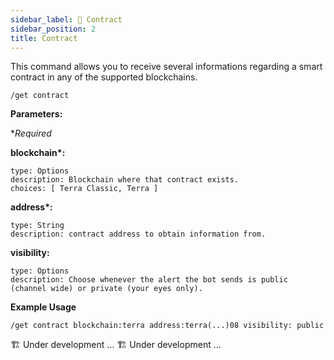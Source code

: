 ```yaml
---
sidebar_label: 📝 Contract
sidebar_position: 2
title: Contract
---
```


<!-- Imports -->


<!-- Documentation -->

This command allows you to receive several informations regarding a smart contract in any of the supported blockchains.

<Tabs groupId="platforms">
<TabItem value="discord" label="Discord" default>

```
/get contract
```

<p>
  <strong>Parameters:</strong>
</p>

\*_Required_

**blockchain\*:**

    type: Options
    description: Blockchain where that contract exists.
    choices: [ Terra Classic, Terra ]

**address\*:**

    type: String
    description: contract address to obtain information from.

**visibility:**

    type: Options
    description: Choose whenever the alert the bot sends is public (channel wide) or private (your eyes only).

**Example Usage**

```
/get contract blockchain:terra address:terra(...)08 visibility: public
```

</TabItem>

<TabItem value="telegram" label="Telegram">
  🏗️ Under development ...
</TabItem>

<TabItem value="Twitter" label="Twitter">
  🏗️ Under development ...
</TabItem>
</Tabs>
